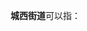 '''城西街道'''可以指：
{{PRC admin/disambig|14/08/81/001/000|23/03/06/004/000|23/08/82/003/000|23/09/21/005/000|32/12/02/002/000|33/07/02/003/000|33/07/82/006/000|33/10/81/003/000|34/16/21/002/000|35/09/22/002/000|36/10/02/091/000|37/03/04/002/000|37/10/82/008/000|41/02/11/001/000|43/07/02/003/000|44/12/02/003/000|44/17/02/009/000|44/51/02/008/000|45/09/02/003/000|50/01/14/003/000|51/10/02/003/000|52/26/01/001/000}}
{{disambig|cat=四字乡级行政区划消歧义}}